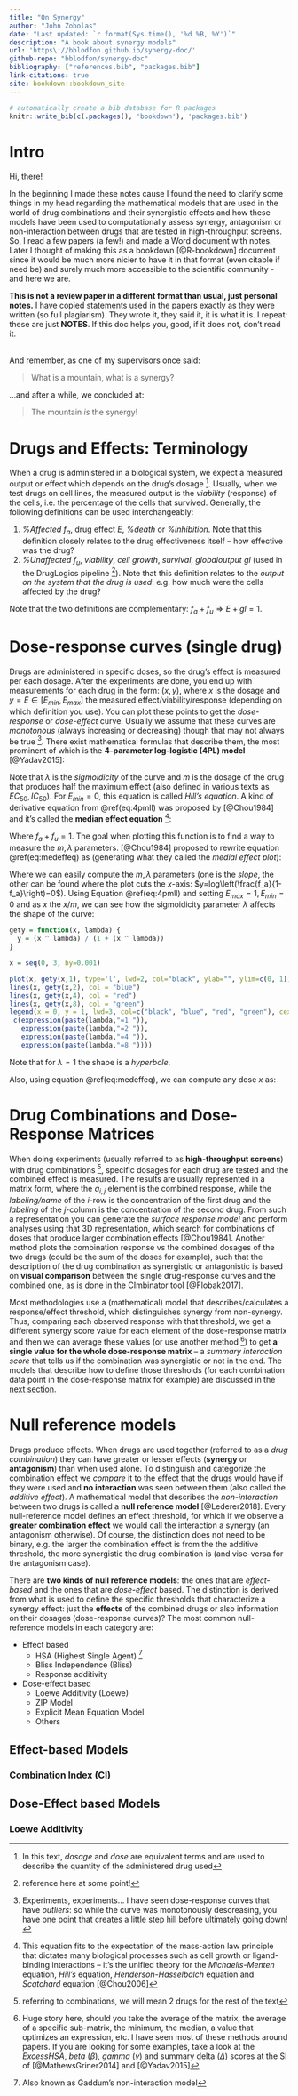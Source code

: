 ```yaml
---
title: "On Synergy"
author: "John Zobolas"
date: "Last updated: `r format(Sys.time(), '%d %B, %Y')`"
description: "A book about synergy models"
url: 'https\://bblodfon.github.io/synergy-doc/'
github-repo: "bblodfon/synergy-doc"
bibliography: ["references.bib", "packages.bib"]
link-citations: true
site: bookdown::bookdown_site
---
```


```r
# automatically create a bib database for R packages
knitr::write_bib(c(.packages(), 'bookdown'), 'packages.bib')
```

# Intro {-}

Hi, there!

In the beginning I made these notes cause I found the need to clarify some things in my head regarding the mathematical models that are used in the world of drug combinations and their synergistic effects and how these models have been used to computationally assess synergy, antagonism or non-interaction between drugs that are tested in high-throughput screens. 
So, I read a few papers (a few!) and made a Word document with notes.
Later I thought of making this as a bookdown [@R-bookdown] document since it would be much more nicier to have it in that format (even citable if need be) and surely much more accessible to the scientific community - and here we are.

**This is not a review paper in a different format than usual, just personal notes.**
I have copied statements used in the papers exactly as they were written (so full plagiarism). They wrote it, they said it, it is what it is. I repeat: these are just **NOTES**. If this doc helps you, good, if it does not, don't read it.

<br>
And remember, as one of my supervisors once said:

> What is a mountain, what is a synergy?

...and after a while, we concluded at:

> The mountain *is* the synergy!

# Drugs and Effects: Terminology {-}

When a drug is administered in a biological system, we expect a measured output or effect which depends on the drug’s dosage ^[In this text, *dosage* and *dose* are equivalent terms and are used to describe the quantity of the administered drug used].
Usually, when we test drugs on cell lines, the measured output is the *viability* (response) of the cells, i.e. the percentage of the cells that survived. Generally, the following definitions can be used interchangeably:

  1. *%Affected* $f_a$, drug effect $E$, *%death* or *%inhibition*. Note that this definition closely relates to the drug effectiveness itself – how effective was the drug?
  2. *%Unaffected* $f_u$, *viability*, *cell growth*, *survival*, *globaloutput* $gl$ (used in the DrugLogics pipeline ^[reference here at some point!]). Note that this definition relates to the *output on the system that the drug is used*: e.g. how much were the cells affected by the drug?

Note that the two definitions are complementary: $f_a+f_u \Rightarrow E+gl=1$.

# Dose-response curves (single drug) {-}

Drugs are administered in specific doses, so the drug’s effect is measured per each dosage. 
After the experiments are done, you end up with measurements for each drug in the form: $(x,y)$, where $x$ is the dosage and $y=E \in [E_{min},E_{max}]$  the measured effect/viability/response (depending on which definition you use). 
You can plot these points to get the *dose-response* or *dose-effect* curve. 
Usually we assume that these curves are *monotonous* (always increasing or decreasing) though that may not always be true ^[Experiments, experiments... I have seen dose-response curves that have *outliers*: so while the curve was monotonously descreasing, you have one point that creates a little step hill before ultimately going down!]. 
There exist mathematical formulas that describe them, the most prominent of which is the **4-parameter log-logistic (4PL) model** [@Yadav2015]:

\begin{equation} 
  E = \frac{E_{min}+E_{max}\left(\frac{x}{m}\right)^\lambda}{1+\left(\frac{x}{m}\right)^\lambda}
  (\#eq:4pmll)
\end{equation}

Note that $\lambda$ is the *sigmoidicity* of the curve and $m$ is the dosage of the drug that produces half the maximum effect (also defined in various texts as $EC_{50},IC_{50}$). For $E_{min}=0$, this equation is called *Hill’s equation*. 
A kind of derivative equation from \@ref(eq:4pmll) was proposed by [@Chou1984] and it’s called the **median effect equation** ^[This equation fits to the expectation of the mass-action law principle that dictates many biological processes such as cell growth or ligand-binding interactions – it’s the unified theory for the *Michaelis-Menten* equation, *Hill's* equation, *Henderson-Hasselbalch* equation and *Scatchard* equation [@Chou2006]]:

\begin{equation} 
  \frac{f_a}{f_u} = \frac{y-E_{min}}{E_{max}-y}=\left(\frac{x}{m}\right)^\lambda
  (\#eq:medeffeq)
\end{equation}

Where $f_a+f_u=1$. 
The goal when plotting this function is to find a way to measure the $m,\lambda$ parameters. 
[@Chou1984] proposed to rewrite equation \@ref(eq:medeffeq) as (generating what they called the *medial effect plot*):

\begin{equation}
  log\left(\frac{f_a}{1-f_a}\right)=\lambda\log x-\lambda\log m
  (\#eq:medeffplot)
\end{equation}

Where we can easily compute the $m,\lambda$ parameters (one is the *slope*, the other can be found where the plot cuts the $x$-axis: $y=log\left(\frac{f_a}{1-f_a}\right)=0$). 
Using Equation \@ref(eq:4pmll) and setting $E_{max}=1,E_{min}=0$ and as $x$ the $x/m$, we can see how the sigmoidicity parameter $\lambda$ affects the shape of the curve:

```r
gety = function(x, lambda) {
  y = (x ^ lambda) / (1 + (x ^ lambda))
}

x = seq(0, 3, by=0.001)

plot(x, gety(x,1), type='l', lwd=2, col="black", ylab="", ylim=c(0, 1))
lines(x, gety(x,2), col = "blue") 
lines(x, gety(x,4), col = "red")
lines(x, gety(x,8), col = "green") 
legend(x = 0, y = 1, lwd=3, col=c("black", "blue", "red", "green"), cex = 1, 
 c(expression(paste(lambda,"=1 ")),
   expression(paste(lambda,"=2 ")),
   expression(paste(lambda,"=4 ")),
   expression(paste(lambda,"=8 "))))
```

Note that for $\lambda=1$ the shape is a *hyperbole*.

Also, using equation \@ref(eq:medeffeq), we can compute any dose $x$ as:

\begin{equation}
  x = m\left(\frac{f_a}{f_u}\right)^{1/\lambda} = m\left(\frac{y-E_{min}}{E_{max}-y}\right)^{1/\lambda}
  (\#eq:medeffeq2)
\end{equation}

# Drug Combinations and Dose-Response Matrices {-}

When doing experiments (usually referred to as **high-throughput screens**) with drug combinations ^[referring to combinations, we will mean 2 drugs for the rest of the text], specific dosages for each drug are tested and the combined effect is measured. 
The results are usually represented in a matrix form, where the $a_{i,j}$ element is the combined response, while the *labeling/name* of the $i$-row is the concentration of the first drug and the *labeling* of the $j$-column is the concentration of the second drug. 
From such a representation you can generate the *surface response model* and perform analyses using that 3D representation, which search for combinations of doses that produce larger combination effects [@Chou1984]. 
Another method plots the combination response vs the combined dosages of the two drugs (could be the sum of the doses for example), such that the description of the drug combination as synergistic or antagonistic is based on **visual comparison** between the single drug-response curves and the combined one, as is done in the CImbinator tool [@Flobak2017].

Most methodologies use a (mathematical) model that describes/calculates a response/effect threshold, which distinguishes synergy from non-synergy.
Thus, comparing each observed response with that threshold, we get a different synergy score value for each element of the dose-response matrix and then we can average these values (or use another method ^[Huge story here, should you take the average of the matrix, the average of a specific sub-matrix, the minimum, the median, a value that optimizes an expression, etc. I have seen most of these methods around papers. If you are looking for some examples, take a look at the *ExcessHSA*, *beta* ($\beta$), *gamma* ($\gamma$) and summary delta ($\Delta$) scores at the SI of [@MathewsGriner2014] and [@Yadav2015]]) to get **a single value for the whole dose-response matrix** – a *summary interaction score* that tells us if the combination was synergistic or not in the end. 
The models that describe how to define those thresholds (for each combination data point in the dose-response matrix for example) are discussed in the [next section](#null-reference-models).

# Null reference models {-}

Drugs produce effects. 
When drugs are used together (referred to as a *drug combination*) they can have greater or lesser effects (**synergy** or **antagonism**) than when used alone. 
To distinguish and categorize the combination effect we *compare* it to the effect that the drugs would have if they were used and **no interaction** was seen between them (also called the *additive effect*). 
A mathematical model that describes the *non-interaction* between two drugs is called a **null reference model** [@Lederer2018]. 
Every null-reference model defines an effect threshold, for which if we observe a **greater combination effect** we would call the interaction a synergy (an antagonism otherwise). Of course, the distinction does not need to be binary, e.g. the larger the combination effect is from the the additive threshold, the more synergistic the drug combination is (and vise-versa for the antagonism case).

There are **two kinds of null reference models**: the ones that are *effect-based* and the ones that are *dose-effect* based. 
The distinction is derived from what is used to define the specific thresholds that characterize a synergy effect: just the **effects** of the combined drugs or also information on their dosages (dose-response curves)? The most common null-reference models in each category are:

- Effect based
  - HSA (Highest Single Agent) ^[Also known as Gaddum’s non-interaction model]
  - Bliss Independence (Bliss)
  - Response additivity
- Dose-effect based
  - Loewe Additivity (Loewe)
  - ZIP Model
  - Explicit Mean Equation Model
  - Others
  
## Effect-based Models {-}

### Combination Index (CI) {-}

## Dose-Effect based Models {-}

### Loewe Additivity {-}

